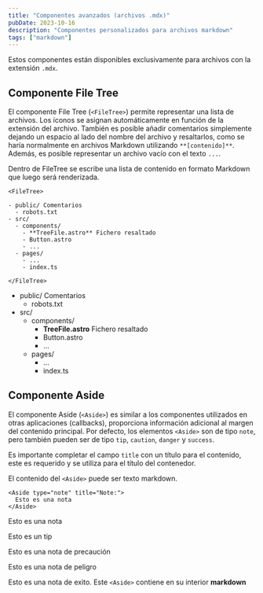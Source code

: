 ---
title: "Componentes avanzados (archivos .mdx)"
pubDate: 2023-10-16
description: "Componentes personalizados para archivos markdown"
tags: ["markdown"]
---


Estos componentes están disponibles exclusivamente para archivos con la extensión `.mdx`.

## Componente File Tree

El componente File Tree (`<FileTree>`) permite representar una lista de archivos. Los íconos se asignan
automáticamente en función de la extensión del archivo. También es posible añadir comentarios
simplemente dejando un espacio al lado del nombre del archivo y resaltarlos, como se haría
normalmente en archivos Markdown utilizando `**[contenido]**`. Además, es posible representar un
archivo vacío con el texto `...`.

Dentro de FileTree se escribe una lista de contenido en formato Markdown que luego será renderizada.

```mdx
<FileTree>

- public/ Comentarios
  - robots.txt
- src/
  - components/
    - **TreeFile.astro** Fichero resaltado
    - Button.astro
    - ...
  - pages/
    - ...
    - index.ts

</FileTree>
```

<FileTree>

- public/ Comentarios
  - robots.txt
- src/
  - components/
    - **TreeFile.astro** Fichero resaltado
    - Button.astro
    - ...
  - pages/
    - ...
    - index.ts

</FileTree>

## Componente Aside

El componente Aside (`<Aside>`) es similar a los componentes utilizados en otras aplicaciones (callbacks),
proporciona información adicional al margen del contenido principal. Por defecto, los elementos `<Aside>`
son de tipo `note`, pero también pueden ser de tipo `tip`, `caution`, `danger` y `success`.

Es importante completar el campo `title` con un título para el contenido, este es requerido y se utiliza
para el título del contenedor.

El contenido del `<Aside>` puede ser texto markdown.

```mdx
<Aside type="note" title="Note:">
  Esto es una nota
</Aside>
```

<Aside type="note" title="Note:">

Esto es una nota

</Aside>

<Aside type="tip" title="Tip:">

Esto es un tip

</Aside>

<Aside type="caution" title="Precaución:">

Esto es una nota de precaución

</Aside>

<Aside type="danger" title="Peligro:">

Esto es una nota de peligro

</Aside>

<Aside type="success" title="Exito!">

Esto es una nota de exito. Este `<Aside>` contiene en su interior **markdown**

</Aside>
